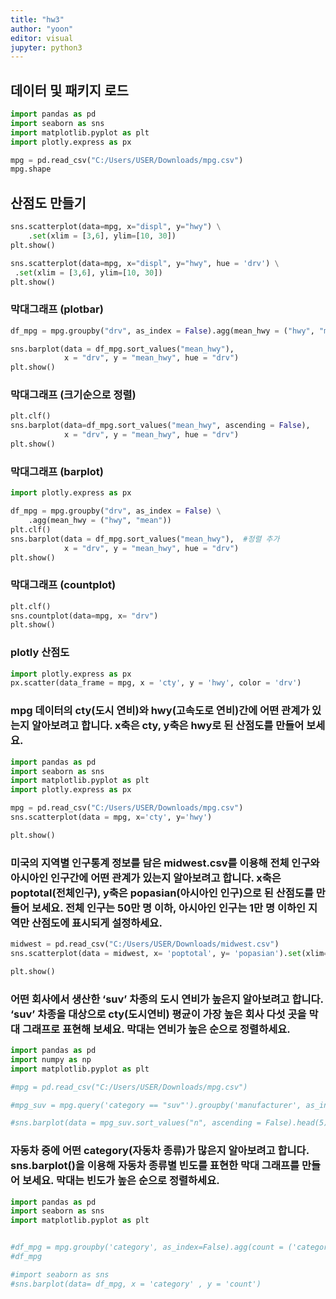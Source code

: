 ```yaml
---
title: "hw3"
author: "yoon"
editor: visual
jupyter: python3
---
```


## 데이터 및 패키지 로드

```python

import pandas as pd
import seaborn as sns
import matplotlib.pyplot as plt
import plotly.express as px

mpg = pd.read_csv("C:/Users/USER/Downloads/mpg.csv")
mpg.shape

```

## 산점도 만들기

```python

sns.scatterplot(data=mpg, x="displ", y="hwy") \
    .set(xlim = [3,6], ylim=[10, 30])
plt.show()

sns.scatterplot(data=mpg, x="displ", y="hwy", hue = 'drv') \
 .set(xlim = [3,6], ylim=[10, 30])
plt.show()

```

### 막대그래프 (plotbar)

```python

df_mpg = mpg.groupby("drv", as_index = False).agg(mean_hwy = ("hwy", "mean"))

sns.barplot(data = df_mpg.sort_values("mean_hwy"), 
            x = "drv", y = "mean_hwy", hue = "drv")
plt.show()
```

### 막대그래프 (크기순으로 정렬)

```python

plt.clf()
sns.barplot(data=df_mpg.sort_values("mean_hwy", ascending = False), 
            x = "drv", y = "mean_hwy", hue = "drv")
plt.show()

```

### 막대그래프 (barplot)

```python

import plotly.express as px

df_mpg = mpg.groupby("drv", as_index = False) \
    .agg(mean_hwy = ("hwy", "mean"))
plt.clf()
sns.barplot(data = df_mpg.sort_values("mean_hwy"),  #정렬 추가
            x = "drv", y = "mean_hwy", hue = "drv")
plt.show()

```

### 막대그래프 (countplot)

```python

plt.clf()
sns.countplot(data=mpg, x= "drv")
plt.show()

```

### plotly 산점도

```python

import plotly.express as px
px.scatter(data_frame = mpg, x = 'cty', y = 'hwy', color = 'drv')

```

### mpg 데이터의 cty(도시 연비)와 hwy(고속도로 연비)간에 어떤 관계가 있는지 알아보려고 합니다. x축은 cty, y축은 hwy로 된 산점도를 만들어 보세요.

```python

import pandas as pd
import seaborn as sns
import matplotlib.pyplot as plt
import plotly.express as px

mpg = pd.read_csv("C:/Users/USER/Downloads/mpg.csv")
sns.scatterplot(data = mpg, x='cty', y='hwy')

plt.show()

```

### 미국의 지역별 인구통계 정보를 담은 midwest.csv를 이용해 전체 인구와 아시아인 인구간에 어떤 관계가 있는지 알아보려고 합니다. x축은 poptotal(전체인구), y축은 popasian(아시아인 인구)으로 된 산점도를 만들어 보세요. 전체 인구는 50만 명 이하, 아시아인 인구는 1만 명 이하인 지역만 산점도에 표시되게 설정하세요.

```python

midwest = pd.read_csv("C:/Users/USER/Downloads/midwest.csv")
sns.scatterplot(data = midwest, x= 'poptotal', y= 'popasian').set(xlim= (0, 5000000), ylim=(0,10000))

plt.show()

```

### 어떤 회사에서 생산한 'suv' 차종의 도시 연비가 높은지 알아보려고 합니다. 'suv' 차종을 대상으로 cty(도시연비) 평균이 가장 높은 회사 다섯 곳을 막대 그래프로 표현해 보세요. 막대는 연비가 높은 순으로 정렬하세요.

```python

import pandas as pd
import numpy as np
import matplotlib.pyplot as plt

#mpg = pd.read_csv("C:/Users/USER/Downloads/mpg.csv")

#mpg_suv = mpg.query('category == "suv"').groupby('manufacturer', as_index = True).agg(n = ('cty', 'mean'))

#sns.barplot(data = mpg_suv.sort_values("n", ascending = False).head(5), x = 'manufacturer', y = 'n')


```

### 자동차 중에 어떤 category(자동차 종류)가 많은지 알아보려고 합니다. sns.barplot()을 이용해 자동차 종류별 빈도를 표현한 막대 그래프를 만들어 보세요. 막대는 빈도가 높은 순으로 정렬하세요.

```python

import pandas as pd
import seaborn as sns
import matplotlib.pyplot as plt


#df_mpg = mpg.groupby('category', as_index=False).agg(count = ('category', 'count')).sort_values('count', ascending=False)
#df_mpg

#import seaborn as sns
#sns.barplot(data= df_mpg, x = 'category' , y = 'count')
```



